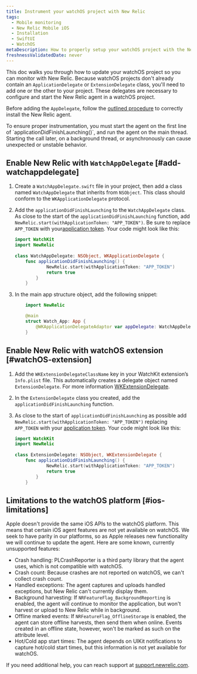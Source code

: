 ```yaml
---
title: Instrument your watchOS project with New Relic
tags:
  - Mobile monitoring
  - New Relic Mobile iOS
  - Installation
  - SwiftUI
  - WatchOS
metaDescription: How to properly setup your watchOS project with the New Relic agent.
freshnessValidatedDate: never
---
```


This doc walks you through how to update your watchOS project so you can monitor with New Relic. Because watchOS projects don't already contain an `ApplicationDelegate` or `ExtensionDelegate` class, you'll need to add one or the other to your project. These delegates are necessary to configure and start the New Relic agent in a watchOS project. 

Before adding the `AppDelegate`, follow the [outlined procedure](/docs/mobile-monitoring/new-relic-mobile-ios/installation/spm-installation) to correctly install the New Relic agent. 

<Callout variant="important">
To ensure proper instrumentation, you must start the agent on the first line of `applicationDidFinishLaunching()`, and run the agent on the main thread. Starting the call later, on a background thread, or asynchronously can cause unexpected or unstable behavior.
</Callout>

## Enable New Relic with `WatchAppDelegate` [#add-watchappdelegate]

1. Create a `WatchAppDelegate.swift` file in your project, then add a class named `WatchAppDelegate` that inherits from `NSObject`. This class should conform to the `WKApplicationDelegate` protocol. 
1. Add the `applicationDidFinishLaunching` to the `WatchAppDelegate` class. As close to the start of the `applicationDidFinishLaunching` function, add `NewRelic.start(withApplicationToken: "APP_TOKEN")`. Be sure to replace `APP_TOKEN` with your[application token](/docs/mobile-apps/viewing-your-application-token). Your code might look like this:

    ```swift
    import WatchKit
    import NewRelic
        
    class WatchAppDelegate: NSObject, WKApplicationDelegate {
        func applicationDidFinishLaunching() {
                NewRelic.start(withApplicationToken: "APP_TOKEN")
                return true
            }
        }
    ```
1. In the main app structure object, add the following snippet: 

    ```swift
        import NewRelic

        @main
        struct Watch_App: App {
            @WKApplicationDelegateAdaptor var appDelegate: WatchAppDelegate
        }
    ```

## Enable New Relic with watchOS extension [#watchOS-extension]

1. Add the `WKExtensionDelegateClassName` key in your WatchKit extension’s `Info.plist` file. This automatically creates a delegate object named `ExtensionDelegate`. For more information [WKExtensionDelegate](https://developer.apple.com/documentation/watchkit/wkextensiondelegate).
1. In the `ExtensionDelegate` class you created, add the `applicationDidFinishLaunching` function. 
1. As close to the start of `applicationDidFinishLaunching` as possible add `NewRelic.start(withApplicationToken: "APP_TOKEN")` replacing `APP_TOKEN` with your [application token](/docs/mobile-apps/viewing-your-application-token). Your code might look like this:

    ```swift
    import WatckKit
    import NewRelic
        
    class ExtensionDelegate: NSObject, WKExtensionDelegate {
        func applicationDidFinishLaunching() {
                NewRelic.start(withApplicationToken: "APP_TOKEN")
                return true
            }
        }
    ```

## Limitations to the watchOS platform [#ios-limitations]

Apple doesn't provide the same iOS APIs to the watchOS platform. This means that certain iOS agent features are not yet available on watchOS. We seek to have parity in our platforms, so as Apple releases new functionality we will continue to update the agent. Here are some known, currently unsupported features:

* Crash handling: PLCrashReporter is a third party library that the agent uses, which is not compatible with watchOS.
* Crash count: Because crashes are not reported on watchOS, we can't collect crash count.
* Handled exceptions: The agent captures and uploads handled exceptions, but New Relic can't currently display them.
* Background harvesting: If `NRFeatureFlag_BackgroundReporting` is enabled, the agent will continue to monitor the application, but won't harvest or upload to New Relic while in background.
* Offline marked events: If `NRFeatureFlag_OfflineStorage` is enabled, the agent can store offline harvests, then send them when online. Events created in an offline state, however, won't be marked as such on the attribute level.
* Hot/Cold app start times: The agent depends on UIKit notifications to capture hot/cold start times, but this information is not yet available for watchOS.

If you need additional help, you can reach support at [support.newrelic.com](https://support.newrelic.com).